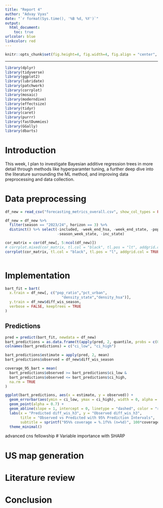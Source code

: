 ```yaml
---
title: "Report 4"
author: "Advay Vyas"
date: "`r format(Sys.time(), '%B %d, %Y')`"
output:
  html_document:
    toc: true
urlcolor: blue
linkcolor: red
---
```


```r
knitr::opts_chunk$set(fig.height=4, fig.width=4, fig.align = "center", warning=FALSE, echo=TRUE, tidy=TRUE, tidy.opts=list(width.cutoff=60))
```

------------------------------------------------------------------------

```r
library(dplyr)
library(tidyverse)
library(ggplot2)
library(lubridate)
library(patchwork)
library(corrplot)
library(mosaic)
library(moderndive)
library(effectsize)
library(tidyr)
library(caret)
library(purrr)
library(fastDummies)
library(GGally)
library(dbarts)
```

# Introduction
This week, I plan to investigate Bayesian additive regression trees in more detail through methods like hyperparamter tuning, a further deep dive into the literature surrounding the ML method, and improving data preprocessing and data collection. 

# Data preprocessing
```r
df_new = read_csv("forecasting_metrics_overall.csv", show_col_types = FALSE)

df_new = df_new %>% 
  filter(season == "2023/24", horizon == 3) %>%
  distinct() %>% select(-included, -week_end_hsa, -week_end_state, -population_hsa, -season_week_hsa, -inc_hsa, 
                        -season_week_state, -inc_state)

cor_matrix = cor(df_new[, 5:ncol(df_new)])
# corrplot.mixed(cor_matrix, tl.col = "black", tl.pos = "lt", addgrid.col = TRUE, upper="color", lower="number", diag="l")
corrplot(cor_matrix, tl.col = "black", tl.pos = "l", addgrid.col = TRUE, type = "upper", method = "ellipse", diag = TRUE)
```

```r



```

# Implementation
```r
bart_fit = bart(
  x.train = df_new[, c("pop_ratio","pct_urban",
                          "density_state","density_hsa")],
  y.train = df_new$diff_wis_season,
  verbose = FALSE, keeptrees = TRUE
)
```

## Predictions
```r
pred = predict(bart_fit, newdata = df_new)
bart_predictions = as.data.frame(t(apply(pred, 2, quantile, probs = c(0.025, 0.975))))
colnames(bart_predictions) = c("ci_low", "ci_high")

bart_predictions$estimate = apply(pred, 2, mean) 
bart_predictions$observed = df_new$diff_wis_season

coverage_95_bart = mean(
  bart_predictions$observed >= bart_predictions$ci_low &
  bart_predictions$observed <= bart_predictions$ci_high,
  na.rm = TRUE
)
```

```r
ggplot(bart_predictions, aes(x = estimate, y = observed)) +
  geom_errorbar(aes(ymin = ci_low, ymax = ci_high), width = 0, alpha = 0.35) +
  geom_point(alpha = 0.7) +
  geom_abline(slope = 1, intercept = 0, linetype = "dashed", color = "red") +
  labs(x = "Predicted diff_wis_h3", y = "Observed diff_wis_h3",
       title = "Observed vs Predicted with 95% Prediction Intervals", 
       subtitle = sprintf("95%% coverage = %.1f%% (n=%d)", 100*coverage_95_bart, nrow(bart_predictions))) +
  theme_minimal()
```
advanced cns fellowship
# Variable importance with SHARP

# US map generation

# Literature review

# Conclusion